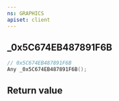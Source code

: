 ```yaml
---
ns: GRAPHICS
apiset: client
---
```

## _0x5C674EB487891F6B

```c
// 0x5C674EB487891F6B
Any _0x5C674EB487891F6B();
```



## Return value